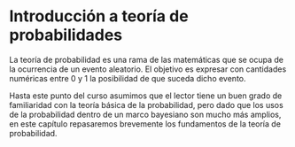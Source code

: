 # Introducción a teoría de probabilidades

La teoría de probabilidad es una rama de las matemáticas que
se ocupa de la ocurrencia de un evento aleatorio. El objetivo 
es expresar con cantidades numéricas entre 0 y 1 la posibilidad
de que suceda dicho evento. 

Hasta este punto del curso asumimos que el lector tiene un buen 
grado de familiaridad con la teoría básica de la probabilidad, 
pero dado que los usos de la probabilidad dentro de un marco 
bayesiano son mucho más amplios, en este capítulo repasaremos 
brevemente los fundamentos de la teoría de probabilidad.

